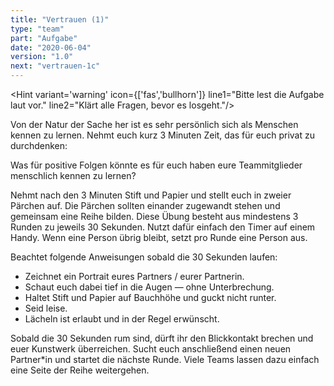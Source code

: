```yaml
---
title: "Vertrauen (1)"
type: "team"
part: "Aufgabe"
date: "2020-06-04"
version: "1.0"
next: "vertrauen-1c"
---
```

<Hint variant='warning' icon={['fas','bullhorn']}
line1="Bitte lest die Aufgabe laut vor."
line2="Klärt alle Fragen, bevor es losgeht."/>

<Row className="tutsegment"> 
<Col>

Von der Natur der Sache her ist es sehr persönlich sich als Menschen kennen zu lernen.
Nehmt euch kurz 3 Minuten Zeit, das für euch privat zu durchdenken:

Was für positive Folgen könnte es für euch haben eure Teammitglieder menschlich kennen zu lernen?

</Col>
</Row>

<Row className="tutsegment"> 
<Col>

Nehmt nach den 3 Minuten Stift und Papier und stellt euch in zweier Pärchen auf. 
Die Pärchen sollten einander zugewandt stehen und gemeinsam eine Reihe bilden.
Diese Übung besteht aus mindestens 3 Runden zu jeweils 30 Sekunden.
Nutzt dafür einfach den Timer auf einem Handy.
Wenn eine Person übrig bleibt, setzt pro Runde eine Person aus.

Beachtet folgende Anweisungen sobald die 30 Sekunden laufen:
* Zeichnet ein Portrait eures Partners / eurer Partnerin.
* Schaut euch dabei tief in die Augen — ohne Unterbrechung.
* Haltet Stift und Papier auf Bauchhöhe und guckt nicht runter.
* Seid leise.
* Lächeln ist erlaubt und in der Regel erwünscht.

Sobald die 30 Sekunden rum sind, dürft ihr den Blickkontakt brechen und euer Kunstwerk überreichen.
Sucht euch anschließend einen neuen Partner*in und startet die nächste Runde.
Viele Teams lassen dazu einfach eine Seite der Reihe weitergehen.

</Col>
</Row>